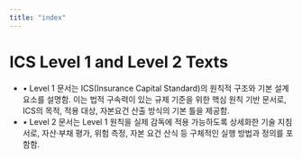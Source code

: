```yaml
---
title: "index"
---
```

# ICS Level 1 and Level 2 Texts

- • Level 1 문서는 ICS(Insurance Capital Standard)의 원칙적 구조와 기본 설계 요소를 설명함. 이는 법적 구속력이 있는 규제 기준을 위한 핵심 원칙 기반 문서로, ICS의 목적, 적용 대상, 자본요건 산출 방식의 기본 틀을 제공함.
- • Level 2 문서는 Level 1 원칙을 실제 감독에 적용 가능하도록 상세화한 기술 지침서로, 자산·부채 평가, 위험 측정, 자본 요건 산식 등 구체적인 실행 방법과 정의를 포함함.


<OverviewPage filePath="/ko/ics/level" />